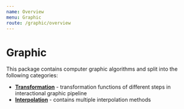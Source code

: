 ```yaml
---
name: Overview
menu: Graphic
route: /graphic/overview
---
```


# Graphic

This package contains computer graphic algorithms and split into the following categories:

* [**Transformation**](/graphic/transformation) - transformation functions of different steps in interactional graphic pipeline
* [**Interpolation**](/graphic/Interpolation) - contains multiple interpolation methods
